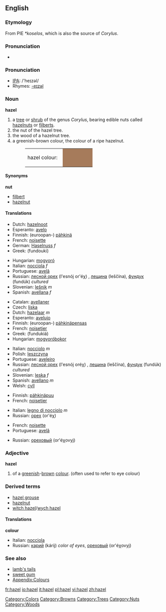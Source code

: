 {{see|Hazel}}
{{wikipedia}}
==English==

===Etymology===
From PIE ''*koselos'', which is also the source of ''Corylus''.

===Pronunciation===
*{{audio|en-us-hazel.ogg|Audio (US)}}


=== Pronunciation ===
*[[w:IPA|IPA]]: /'heɪzəl/
*Rhymes: [[Rhymes:English:-eɪzəl|-eɪzəl]]

===Noun===
'''hazel'''
#a [[tree]] or [[shrub]] of the genus ''Corylus'', bearing edible nuts called [[hazelnut]]s or [[filbert]]s.
#the nut of the hazel tree.
#the wood of a hazelnut tree.
#a greenish-brown colour, the colour of a ripe hazelnut.
#:<table><tr><td>hazel colour: &nbsp;</td><td bgcolor="#A67B5B" width="80">&nbsp; </td></tr></table>

====Synonyms====
'''nut'''
*[[filbert]]
*[[hazelnut]]

====Translations====
{{trans-top|Nut}}
*Dutch: [[hazelnoot]]
*Esperanto: [[avelo]]
*Finnish: (euroopan-) [[pähkinä]]
*French: [[noisette]] {{f}}
*German: [[Haselnuss]] ''f''
*Greek: {{t|el|φουντούκι|n}} (fundouki)
{{trans-mid}}
*Hungarian: [[mogyoró]]
*Italian: [[nocciola]] ''f''
*Portuguese: [[avelã]] {{f}}
*Russian: [[лесной орех]] (l'esnój or'éχ) {{m}}, [[лещина]] (leščína), [[фундук]] (fundúk) {{m}} ''cultured''
*Slovenian: [[lešnik]] ''m''
*Spanish: [[avellana]] ''f''
{{trans-bottom}}

{{trans-top|Tree / shrub}}
*Catalan: [[avellaner]] 
*Czech: [[líska]] {{f}}
*Dutch: [[hazelaar]] ''m''
*Esperanto: [[avelujo]] 
*Finnish: (euroopan-) [[pähkinä]][[pensas]]
*French: [[noisetier]] {{m}}
*Greek: {{t|el|φουντουκιά|f}} (fundukiá)
*Hungarian: [[mogyoró]][[bokor]]
{{trans-mid}}
*Italian: [[nocciolo]] ''m''
*Polish: [[leszczyna]]
*Portuguese: [[aveleiro]] {{m}}
*Russian: [[лесной орех]] (l'esnój oréχ) {{m}}, [[лещина]] (leščína), [[фундук]] (fundúk) {{m}} ''cultured''
*Slovenian: [[leska]] ''f''
*Spanish: [[avellano]] ''m''
*Welsh: [[cyll]] {{f}}{{p}}
{{trans-bottom}}

{{trans-top|Wood}}
*Finnish: [[pähkinäpuu]]
*French: [[noisetier]] {{m}}
{{trans-mid}}
*Italian: [[legno di nocciolo]] ''m''
*Russian: [[орех]] (or'éχ) {{m}} 
{{trans-bottom}}

{{trans-top|Colour}}
*French: [[noisette]] {{f}}
*Portuguese: [[avelã]] {{f}}
{{trans-mid}}
*Russian: [[ореховый]] (or'éχovyj) {{m}}
{{trans-bottom}}

===Adjective===
'''hazel'''
#of a [[greenish]]-[[brown]] [[colour]]. (often used to refer to eye colour)

===Derived terms===
*[[hazel grouse]]
*[[hazelnut]]
*[[witch hazel]]/[[wych hazel]]

====Translations====
'''colour'''
{{top}}
*Italian: [[nocciola]] 
*Russian: [[карий]] (kárij) ''color of eyes'', [[ореховый]] (or'éχovyj)
{{mid}}
{{bottom}}

===See also===
*[[lamb's tails]]
*[[sweet gum]]
*[[Wiktionary_Appendix:Colours|Appendix:Colours]]

[[Category:Colors]]
[[Category:Browns]]
[[Category:Trees]]
[[Category:Nuts]]
[[Category:Woods]]

[[fr:hazel]]
[[io:hazel]]
[[it:hazel]]
[[pl:hazel]]
[[vi:hazel]]
[[zh:hazel]]